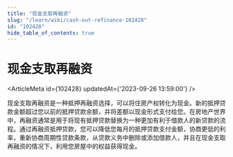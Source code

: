 ```yaml
---
title: "现金支取再融资"
slug: "/learn/wiki/cash-out-refinance-102428"
id: "102428"
hide_table_of_contents: true
---
```



# 现金支取再融资

<ArticleMeta id={102428} updatedAt={'2023-09-26 13:59:00'} />
<div className='border-solid border-b border-t-0 my-4 border-[var(--ifm-color-gray-300)]' />

现金支取再融资是一种抵押再融资选择，可以将住房产权转化为现金。新的抵押贷款金额超过您以前的抵押贷款余额，并将差额以现金形式支付给您。在房地产世界中，再融资通常是用于将现有抵押贷款替换为一种更加有利于借款人的新贷款的流程。通过再融资抵押贷款，您可以降低您每月的抵押贷款支付金额，协商更低的利率，重新协商周期性贷款条款，从贷款义务中删除或添加借款人，并且在现金支取再融资的情况下，利用您房屋中的权益获得现金。

